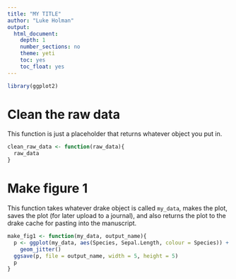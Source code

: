 ```yaml
---
title: "MY TITLE"
author: "Luke Holman"   
output:
  html_document:
    depth: 1
    number_sections: no
    theme: yeti
    toc: yes
    toc_float: yes
---
```


```r
library(ggplot2)
```


# Clean the raw data
This function is just a placeholder that returns whatever object you put in.
```r
clean_raw_data <- function(raw_data){
  raw_data 
}
```

# Make figure 1
This function takes whatever drake object is called `my_data`, makes the plot, saves the plot (for later upload to a journal), and also returns the plot to the drake cache for pasting into the manuscript.
```r
make_fig1 <- function(my_data, output_name){
  p <- ggplot(my_data, aes(Species, Sepal.Length, colour = Species)) + 
    geom_jitter()
  ggsave(p, file = output_name, width = 5, height = 5)
  p
}
```


